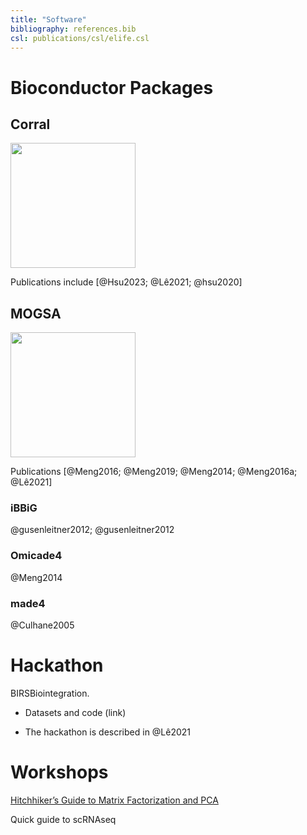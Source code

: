 ```yaml
---
title: "Software"
bibliography: references.bib
csl: publications/csl/elife.csl
---
```


# Bioconductor Packages

## Corral

![](contents/hexstickers/corral_sticker.png){width="200"}

Publications include [@Hsu2023; @Lê2021; @hsu2020]

## MOGSA

![](contents/hexstickers/mogsa_sticker.png){width="200"}

Publications [@Meng2016; @Meng2019; @Meng2014; @Meng2016a; @Lê2021]

### iBBiG

@gusenleitner2012; @gusenleitner2012

### Omicade4

@Meng2014

### made4

@Culhane2005

# Hackathon

BIRSBiointegration.

-   Datasets and code (link)

-   The hackathon is described in @Lê2021

# Workshops

[Hitchhiker’s Guide to Matrix Factorization and PCA](https://aedin.github.io/PCAworkshop/)

Quick guide to scRNAseq
